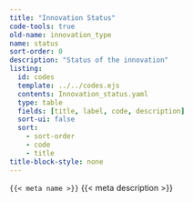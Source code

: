 ```yaml
---
title: "Innovation Status"
code-tools: true
old-name: innovation_type
name: status
sort-order: 0
description: "Status of the innovation"
listing:
  id: codes
  template: ../../codes.ejs
  contents: Innovation_status.yaml
  type: table
  fields: [title, label, code, description]
  sort-ui: false
  sort:
    - sort-order
    - code
    - title
title-block-style: none
---
```


<code>{{< meta name >}}</code>
{{< meta description >}}


:::{ #Codes }
:::
